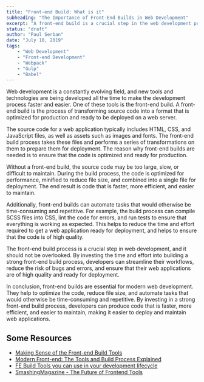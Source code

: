 ```yaml
---
title: "Front-end Build: What is it"
subheading: "The Importance of Front-End Builds in Web Development"
excerpt: "A front-end build is a crucial step in the web development process, transforming source code into a format optimized for production. The source code, which typically includes HTML, CSS, and JavaScript files, is optimized for performance, minified to reduce file size, and combined into a single file for deployment. The result is faster, more efficient, and easier to maintain code, making it easier to deploy and maintain web applications. Automating tasks such as compiling SCSS files into CSS, linting the code, and running tests also saves time and effort, and helps ensure the code is of high quality."
status: "draft"
author: "Paul Serban"
date: "July 10, 2019"
tags:
    - "Web Development"
    - "Front-end Development"
    - "Webpack"
    - "Gulp"
    - "Babel"
---
```


Web development is a constantly evolving field, and new tools and technologies are being developed all the time to make the development process faster and easier. One of these tools is the front-end build. A front-end build is the process of transforming source code into a format that is optimized for production and ready to be deployed on a web server.

The source code for a web application typically includes HTML, CSS, and JavaScript files, as well as assets such as images and fonts. The front-end build process takes these files and performs a series of transformations on them to prepare them for deployment. The reason why front-end builds are needed is to ensure that the code is optimized and ready for production.

Without a front-end build, the source code may be too large, slow, or difficult to maintain. During the build process, the code is optimized for performance, minified to reduce file size, and combined into a single file for deployment. The end result is code that is faster, more efficient, and easier to maintain.

Additionally, front-end builds can automate tasks that would otherwise be time-consuming and repetitive. For example, the build process can compile SCSS files into CSS, lint the code for errors, and run tests to ensure that everything is working as expected. This helps to reduce the time and effort required to get a web application ready for deployment, and helps to ensure that the code is of high quality.

The front-end build process is a crucial step in web development, and it should not be overlooked. By investing the time and effort into building a strong front-end build process, developers can streamline their workflows, reduce the risk of bugs and errors, and ensure that their web applications are of high quality and ready for deployment.

In conclusion, front-end builds are essential for modern web development. They help to optimize the code, reduce file size, and automate tasks that would otherwise be time-consuming and repetitive. By investing in a strong front-end build process, developers can produce code that is faster, more efficient, and easier to maintain, making it easier to deploy and maintain web applications.

## Some Resources
- [Making Sense of the Front-end Build Tools](https://www.FreeCodeCamp.org/news/making-sense-of-front-end-build-tools-3a1b3a87043b/)
- [Modern Front-end: The Tools and Build Process Explained](https://medium.com/@trevorpoppen/modern-front-end-the-tools-and-build-process-explained-36641b5c1a53)
- [FE Build Tools you can use in your development lifecycle](https://www.smashcreate.com/our-insights/4-best-build-tools-you-can-use-in-frontend-development/)
- [SmashingMagazine - The Future of Frontend Tools](https://www.smashingmagazine.com/2022/06/future-frontend-build-tools/)